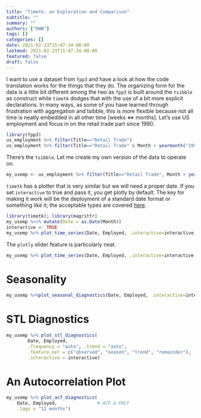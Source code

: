 ---
title: "Timetk: an Exploration and Comparison"
subtitle: ""
summary: ""
authors: ["RWW"]
tags: []
categories: []
date: 2021-02-23T15:07:34-08:00
lastmod: 2021-02-23T15:07:34-08:00
featured: false
draft: false
---

I want to use a dataset from `fpp3` and have a look at how the code translation works for the things that they do.  The organizing form for the data is a little bit different among the two as `fpp3` is built around the `tsibble` as construct while `timetk` dodges that with the use of a bit more explicit declarations.  In many ways, as some of you have learned through frustration with aggregation and tsibble, this is more flexible because not all time is neatly embedded in all other time [weeks <=> months].  Let's use US employment and focus in on the retail trade part since 1990.

```{r}
library(fpp3)
us_employment %>% filter(Title=="Retail Trade")
us_employment %>% filter(Title=="Retail Trade" & Month > yearmonth("1999-12") ) %>% autoplot()
```
There's the `tsibble`.  Let me create my own version of the data to operate on.

```{r}
my_usemp <- us_employment %>% filter(Title=="Retail Trade", Month > yearmonth("1999-12"))
```

`timetk` has a plotter that is very similar but we will need a proper date.  If you set `interactive` to true and pass it, you get plotly by default.  The key for making it work will be the deployment of a standard date format or something like it; the acceptable types are covered [here]().

```{r C1}
library(timetk); library(magrittr)
my_usemp %<>% mutate(Date = as.Date(Month))
interactive <- TRUE
my_usemp %>% plot_time_series(Date, Employed, .interactive=interactive)
```

The `plotly` slider feature is particularly neat.

```{r C2}
my_usemp %>% plot_time_series(Date, Employed, .interactive=interactive, .plotly_slider = TRUE)
```

# Seasonality

```{r C3}
my_usemp %>%plot_seasonal_diagnostics(Date, Employed, .interactive=interactive)
```

# STL Diagnostics

```{r C4}
my_usemp %>% plot_stl_diagnostics(
        Date, Employed,
        .frequency = "auto", .trend = "auto",
        .feature_set = c("observed", "season", "trend", "remainder"),
        .interactive = interactive)
```

# An Autocorrelation Plot

```{r C5}
my_usemp %>% plot_acf_diagnostics(
    Date, Employed,               # ACF & PACF
    .lags = "12 months")
```

